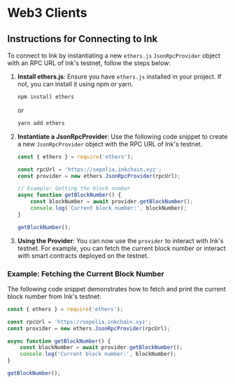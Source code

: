 # Web3 Clients

## Instructions for Connecting to Ink

To connect to Ink by instantiating a new `ethers.js` `JsonRpcProvider` object with an RPC URL of Ink's testnet, follow the steps below:

1. **Install ethers.js**: Ensure you have `ethers.js` installed in your project. If not, you can install it using npm or yarn.

    ```bash
    npm install ethers
    ```

    or

    ```bash
    yarn add ethers
    ```

2. **Instantiate a JsonRpcProvider**: Use the following code snippet to create a new `JsonRpcProvider` object with the RPC URL of Ink's testnet.

    ```javascript
    const { ethers } = require('ethers');

    const rpcUrl = 'https://sepolia.inkchain.xyz';
    const provider = new ethers.JsonRpcProvider(rpcUrl);

    // Example: Getting the block number
    async function getBlockNumber() {
        const blockNumber = await provider.getBlockNumber();
        console.log('Current block number:', blockNumber);
    }

    getBlockNumber();
    ```

3. **Using the Provider**: You can now use the `provider` to interact with Ink's testnet. For example, you can fetch the current block number or interact with smart contracts deployed on the testnet.

### Example: Fetching the Current Block Number

The following code snippet demonstrates how to fetch and print the current block number from Ink's testnet:

```javascript
const { ethers } = require('ethers');

const rpcUrl = 'https://sepolia.inkchain.xyz';
const provider = new ethers.JsonRpcProvider(rpcUrl);

async function getBlockNumber() {
    const blockNumber = await provider.getBlockNumber();
    console.log('Current block number:', blockNumber);
}

getBlockNumber();
